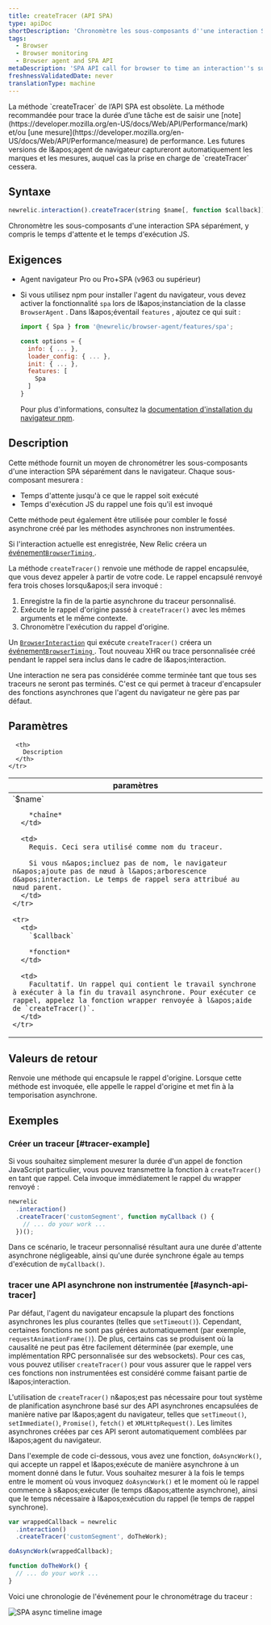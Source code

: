 ```yaml
---
title: createTracer (API SPA)
type: apiDoc
shortDescription: 'Chronomètre les sous-composants d''une interaction SPA séparément, y compris le temps d''attente et le temps d''exécution JS.'
tags:
  - Browser
  - Browser monitoring
  - Browser agent and SPA API
metaDescription: 'SPA API call for browser to time an interaction''s sub-components separately, including wait time and JS execution time.'
freshnessValidatedDate: never
translationType: machine
---
```


<Callout variant="important">
  La méthode `createTracer` de l’API SPA est obsolète. La méthode recommandée pour trace la durée d’une tâche est de saisir une [note](https://developer.mozilla.org/en-US/docs/Web/API/Performance/mark) et/ou [une mesure](https://developer.mozilla.org/en-US/docs/Web/API/Performance/measure) de performance. Les futures versions de l&amp;apos;agent de navigateur captureront automatiquement les marques et les mesures, auquel cas la prise en charge de `createTracer` cessera.
</Callout>

## Syntaxe

```js
newrelic.interaction().createTracer(string $name[, function $callback])
```

Chronomètre les sous-composants d&apos;une interaction SPA séparément, y compris le temps d&apos;attente et le temps d&apos;exécution JS.

## Exigences

* Agent navigateur Pro ou Pro+SPA (v963 ou supérieur)

* Si vous utilisez npm pour installer l&apos;agent du navigateur, vous devez activer la fonctionnalité `spa` lors de l&amp;apos;instanciation de la classe `BrowserAgent` . Dans l&amp;apos;éventail `features` , ajoutez ce qui suit :

  ```js
  import { Spa } from '@newrelic/browser-agent/features/spa';

  const options = {
    info: { ... },
    loader_config: { ... },
    init: { ... },
    features: [
      Spa
    ]
  }
  ```

  Pour plus d&apos;informations, consultez la [documentation d&apos;installation du navigateur npm](https://www.npmjs.com/package/@newrelic/browser-agent#new-relic-browser-agent).

## Description

Cette méthode fournit un moyen de chronométrer les sous-composants d&apos;une interaction SPA séparément dans le navigateur. Chaque sous-composant mesurera :

* Temps d&apos;attente jusqu&apos;à ce que le rappel soit exécuté
* Temps d&apos;exécution JS du rappel une fois qu&apos;il est invoqué

Cette méthode peut également être utilisée pour combler le fossé asynchrone créé par les méthodes asynchrones non instrumentées.

Si l&apos;interaction actuelle est enregistrée, New Relic créera un [événement`BrowserTiming` ](/docs/insights/explore-data/attributes/browser-default-attributes-insights#browsertiming-attributes).

La méthode `createTracer()` renvoie une méthode de rappel encapsulée, que vous devez appeler à partir de votre code. Le rappel encapsulé renvoyé fera trois choses lorsqu&amp;apos;il sera invoqué :

1. Enregistre la fin de la partie asynchrone du traceur personnalisé.
2. Exécute le rappel d&apos;origine passé à `createTracer()` avec les mêmes arguments et le même contexte.
3. Chronomètre l&apos;exécution du rappel d&apos;origine.

Un [`BrowserInteraction`](/docs/insights/explore-data/attributes/browser-default-attributes-insights#browserinteraction-attributes) qui exécute `createTracer()` créera un [événement`BrowserTiming` ](/docs/insights/explore-data/attributes/browser-default-attributes-insights#browsertiming-attributes). Tout nouveau XHR ou trace personnalisée créé pendant le rappel sera inclus dans le cadre de l&amp;apos;interaction.

Une interaction ne sera pas considérée comme terminée tant que tous ses traceurs ne seront pas terminés. C&apos;est ce qui permet à traceur d&apos;encapsuler des fonctions asynchrones que l&apos;agent du navigateur ne gère pas par défaut.

## Paramètres

<table>
  <thead>
    <tr>
      <th width="25%">
        paramètres
      </th>

      <th>
        Description
      </th>
    </tr>
  </thead>

  <tbody>
    <tr>
      <td>
        `$name`

        *chaîne*
      </td>

      <td>
        Requis. Ceci sera utilisé comme nom du traceur.

        Si vous n&apos;incluez pas de nom, le navigateur n&apos;ajoute pas de nœud à l&apos;arborescence d&apos;interaction. Le temps de rappel sera attribué au nœud parent.
      </td>
    </tr>

    <tr>
      <td>
        `$callback`

        *fonction*
      </td>

      <td>
        Facultatif. Un rappel qui contient le travail synchrone à exécuter à la fin du travail asynchrone. Pour exécuter ce rappel, appelez la fonction wrapper renvoyée à l&apos;aide de `createTracer()`.
      </td>
    </tr>
  </tbody>
</table>

## Valeurs de retour

Renvoie une méthode qui encapsule le rappel d&apos;origine. Lorsque cette méthode est invoquée, elle appelle le rappel d&apos;origine et met fin à la temporisation asynchrone.

## Exemples

### Créer un traceur [#tracer-example]

Si vous souhaitez simplement mesurer la durée d&apos;un appel de fonction JavaScript particulier, vous pouvez transmettre la fonction à `createTracer()` en tant que rappel. Cela invoque immédiatement le rappel du wrapper renvoyé :

```js
newrelic
  .interaction()
  .createTracer('customSegment', function myCallback () {
    // ... do your work ...
  })();
```

Dans ce scénario, le traceur personnalisé résultant aura une durée d&apos;attente asynchrone négligeable, ainsi qu&apos;une durée synchrone égale au temps d&apos;exécution de `myCallback()`.

### tracer une API asynchrone non instrumentée [#asynch-api-tracer]

Par défaut, l&apos;agent du navigateur encapsule la plupart des fonctions asynchrones les plus courantes (telles que `setTimeout()`). Cependant, certaines fonctions ne sont pas gérées automatiquement (par exemple, `requestAnimationFrame()`). De plus, certains cas se produisent où la causalité ne peut pas être facilement déterminée (par exemple, une implémentation RPC personnalisée sur des websockets). Pour ces cas, vous pouvez utiliser `createTracer()` pour vous assurer que le rappel vers ces fonctions non instrumentées est considéré comme faisant partie de l&amp;apos;interaction.

L&apos;utilisation de `createTracer()` n&amp;apos;est pas nécessaire pour tout système de planification asynchrone basé sur des API asynchrones encapsulées de manière native par l&amp;apos;agent du navigateur, telles que `setTimeout()`, `setImmediate()`, `Promise()`, `fetch()` et `XMLHttpRequest()`. Les limites asynchrones créées par ces API seront automatiquement comblées par l&amp;apos;agent du navigateur.

Dans l&apos;exemple de code ci-dessous, vous avez une fonction, `doAsyncWork()`, qui accepte un rappel et l&amp;apos;exécute de manière asynchrone à un moment donné dans le futur. Vous souhaitez mesurer à la fois le temps entre le moment où vous invoquez `doAsyncWork()` et le moment où le rappel commence à s&amp;apos;exécuter (le temps d&amp;apos;attente asynchrone), ainsi que le temps nécessaire à l&amp;apos;exécution du rappel (le temps de rappel synchrone).

```js
var wrappedCallback = newrelic
  .interaction()
  .createTracer('customSegment', doTheWork);

doAsyncWork(wrappedCallback);

function doTheWork() {
  // ... do your work ...
}
```

Voici une chronologie de l&apos;événement pour le chronométrage du traceur :

<img title="spa-trace-async-timeline.png" alt="SPA async timeline image" src="/images/browser_diagram_async-timeline.webp" />